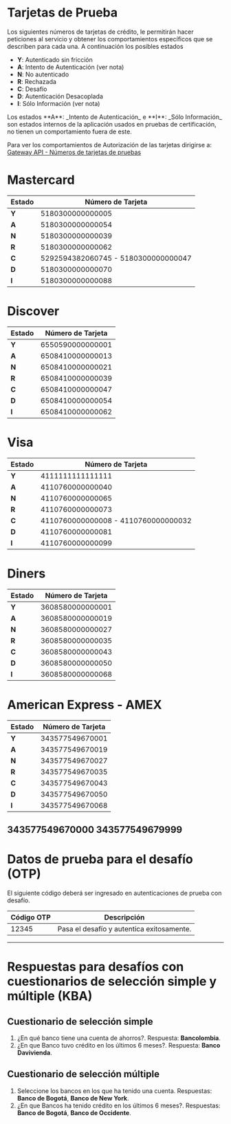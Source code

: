 <MissingTranslationBanner />

# Tarjetas de Prueba

Los siguientes números de tarjetas de crédito, le permitirán hacer peticiones al servicio y obtener los comportamientos específicos que se describen para cada una. A continuación los posibles estados

* **Y**: Autenticado sin fricción
* **A**: Intento de Autenticación (ver nota)
* **N**: No autenticado
* **R**: Rechazada
* **C**: Desafío
* **D**: Autenticación Desacoplada
* **I**: Sólo Información (ver nota)

<Note>
Los estados **A**: _Intento de Autenticación_ e **I**: _Sólo Información_ son estados internos de la aplicación usados en pruebas de certificación, no tienen un comportamiento fuera de este.

Para ver los comportamientos de Autorización de las tarjetas dirigirse a: [Gateway API - Números de tarjetas de pruebas](/gateway/testing-card)
</Note>

# Mastercard

| Estado| Número de Tarjeta                    |
|-------|--------------------------------------|
| **Y** | 5180300000000005                     |
| **A** | 5180300000000054                     |
| **N** | 5180300000000039                     |
| **R** | 5180300000000062                     |
| **C** | 5292594382060745 - 5180300000000047  |
| **D** | 5180300000000070                     |
| **I** | 5180300000000088                     |


# Discover

| Estado| Número de Tarjeta   |
|-------|---------------------|
| **Y** | 6550590000000001    |
| **A** | 6508410000000013    |
| **N** | 6508410000000021    |
| **R** | 6508410000000039    |
| **C** | 6508410000000047    |
| **D** | 6508410000000054    |
| **I** | 6508410000000062    |


# Visa

| Estado| Número de Tarjeta                    |
|-------|--------------------------------------|
| **Y** | 4111111111111111                     |
| **A** | 4110760000000040                     |
| **N** | 4110760000000065                     |
| **R** | 4110760000000073                     |
| **C** | 4110760000000008 - 4110760000000032  |
| **D** | 4110760000000081                     |
| **I** | 4110760000000099                     |


# Diners

| Estado| Número de Tarjeta  |
|-------|--------------------|
| **Y** | 3608580000000001   |
| **A** | 3608580000000019   |
| **N** | 3608580000000027   |
| **R** | 3608580000000035   |
| **C** | 3608580000000043   |
| **D** | 3608580000000050   |
| **I** | 3608580000000068   |

# American Express - AMEX

| Estado| Número de Tarjeta  |
|-------|--------------------|
| **Y** | 343577549670001   |
| **A** | 343577549670019   |
| **N** | 343577549670027   |
| **R** | 343577549670035   |
| **C** | 343577549670043   |
| **D** | 343577549670050   |
| **I** | 343577549670068   |

343577549670000
343577549679999
---

# Datos de prueba para el desafío (OTP)

El siguiente código deberá ser ingresado en autenticaciones de prueba con desafío.

Código OTP | Descripción                               |
-----------|-------------------------------------------|
 12345     | Pasa el desafío y autentica exitosamente. |  

---

 # Respuestas para desafíos con cuestionarios de selección simple y múltiple (KBA)

 ## Cuestionario de selección simple

 1. ¿En qué banco tiene una cuenta de ahorros?. Respuesta: **Bancolombia**.
 2. ¿En que Banco tuvo crédito en los últimos 6 meses?. Respuesta: **Banco Davivienda**.

 ## Cuestionario de selección múltiple

1. Seleccione los bancos en los que ha tenido una cuenta. Respuestas: **Banco de Bogotá**, **Banco de New York**.
2. ¿En que Bancos ha tenido crédito en los últimos 6 meses?. Respuestas: **Banco de Bogotá**, **Banco de Occidente**.

